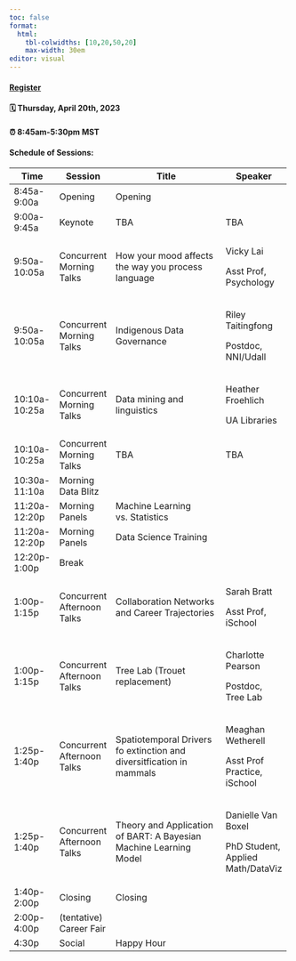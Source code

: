 ```yaml
---
toc: false
format: 
  html: 
    tbl-colwidths: [10,20,50,20]
    max-width: 30em
editor: visual
---
```


::: callout-important
#### [Register](https://www.eventbrite.com/e/wids-tucson-2023-tickets-580664311587)

#### 🗓 Thursday, April 20th, 2023

#### ⏰ 8:45am-5:30pm MST
:::

#### Schedule of Sessions: 

+-----------------+----------------------------+----------------------------------------------------------------------+-----------------------------------+
| Time            | Session                    | Title                                                                | Speaker                           |
+=================+============================+======================================================================+===================================+
| 8:45a-9:00a     | Opening                    | Opening                                                              |                                   |
+-----------------+----------------------------+----------------------------------------------------------------------+-----------------------------------+
| 9:00a-9:45a     | Keynote                    | TBA                                                                  | TBA                               |
+-----------------+----------------------------+----------------------------------------------------------------------+-----------------------------------+
| 9:50a-10:05a    | Concurrent Morning Talks   | How your mood affects the way you process language                   | Vicky Lai                         |
|                 |                            |                                                                      |                                   |
|                 |                            |                                                                      | Asst Prof, Psychology             |
+-----------------+----------------------------+----------------------------------------------------------------------+-----------------------------------+
| 9:50a-10:05a    | Concurrent Morning Talks   | Indigenous Data Governance                                           | Riley Taitingfong                 |
|                 |                            |                                                                      |                                   |
|                 |                            |                                                                      | Postdoc, NNI/Udall                |
+-----------------+----------------------------+----------------------------------------------------------------------+-----------------------------------+
| 10:10a-10:25a   | Concurrent Morning Talks   | Data mining and linguistics                                          | Heather Froehlich                 |
|                 |                            |                                                                      |                                   |
|                 |                            |                                                                      | UA Libraries                      |
+-----------------+----------------------------+----------------------------------------------------------------------+-----------------------------------+
| 10:10a-10:25a   | Concurrent Morning Talks   | TBA                                                                  | TBA                               |
+-----------------+----------------------------+----------------------------------------------------------------------+-----------------------------------+
| 10:30a-11:10a   | Morning Data Blitz         |                                                                      |                                   |
+-----------------+----------------------------+----------------------------------------------------------------------+-----------------------------------+
| 11:20a-12:20p   | Morning Panels             | Machine Learning vs. Statistics                                      |                                   |
+-----------------+----------------------------+----------------------------------------------------------------------+-----------------------------------+
| 11:20a-12:20p   | Morning Panels             | Data Science Training                                                |                                   |
+-----------------+----------------------------+----------------------------------------------------------------------+-----------------------------------+
| 12:20p-1:00p    | Break                      |                                                                      |                                   |
+-----------------+----------------------------+----------------------------------------------------------------------+-----------------------------------+
| 1:00p-1:15p     | Concurrent Afternoon Talks | Collaboration Networks and Career Trajectories                       | Sarah Bratt                       |
|                 |                            |                                                                      |                                   |
|                 |                            |                                                                      | Asst Prof, iSchool                |
+-----------------+----------------------------+----------------------------------------------------------------------+-----------------------------------+
| 1:00p-1:15p     | Concurrent Afternoon Talks | Tree Lab (Trouet replacement)                                        | Charlotte Pearson                 |
|                 |                            |                                                                      |                                   |
|                 |                            |                                                                      | Postdoc, Tree Lab                 |
+-----------------+----------------------------+----------------------------------------------------------------------+-----------------------------------+
| 1:25p-1:40p     | Concurrent Afternoon Talks | Spatiotemporal Drivers fo extinction and diversitfication in mammals | Meaghan Wetherell                 |
|                 |                            |                                                                      |                                   |
|                 |                            |                                                                      | Asst Prof Practice, iSchool       |
+-----------------+----------------------------+----------------------------------------------------------------------+-----------------------------------+
| 1:25p-1:40p     | Concurrent Afternoon Talks | Theory and Application of BART: A Bayesian Machine Learning Model    | Danielle Van Boxel                |
|                 |                            |                                                                      |                                   |
|                 |                            |                                                                      | PhD Student, Applied Math/DataViz |
+-----------------+----------------------------+----------------------------------------------------------------------+-----------------------------------+
| 1:40p-2:00p     | Closing                    | Closing                                                              |                                   |
+-----------------+----------------------------+----------------------------------------------------------------------+-----------------------------------+
| 2:00p-4:00p     | (tentative) Career Fair    |                                                                      |                                   |
+-----------------+----------------------------+----------------------------------------------------------------------+-----------------------------------+
| 4:30p           | Social                     | Happy Hour                                                           |                                   |
+-----------------+----------------------------+----------------------------------------------------------------------+-----------------------------------+
